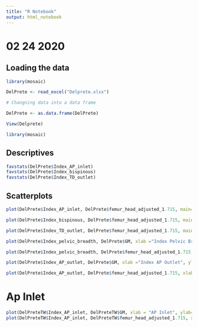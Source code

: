 ```yaml
---
title: "R Notebook"
output: html_notebook
---
```


# 02 24 2020

## Loading the data

```r
library(mosaic)
```


```r
DelPrete <- read_excel("Delprete.xlsx")

# Changning data into a data frame

DelPrete <- as.data.frame(DelPrete)

View(Delprete)

library(mosaic)

```

## Descriptives

```r
favstats(DelPrete$Index_AP_inlet)
favstats(DelPrete$Index_bispinous)
favstats(DelPrete$Index_TD_outlet)
```

## Scatterplots
```r
plot(DelPrete$Index_AP_inlet, DelPrete$femur_head_adjusted_1.715, main="Index AP Inlet vs. Femur Head Adjusted", xlab="Index AP Inlet", ylab="Femur Head Adjusted")

plot(DelPrete$Index_bispinous, DelPrete$femur_head_adjusted_1.715, main="Index Bispinous vs. Femur Head Adjusted", xlab="Index Bispinous", ylab ="Femur Head Adjusted")

plot(DelPrete$Index_TD_outlet, DelPrete$femur_head_adjusted_1.715, main="Index TD Outlet vs. Femur Head Adjusted", xlab="Index TD Outlet", ylab="Femur Head Adjusted")

plot(DelPrete$Index_pelvic_breadth, DelPrete$GM, xlab ="Index Pelvic Breadth", ylab="Geometric Mean", main ="Pelvic Breadth vs. GM")

plot(DelPrete$Index_pelvic_breadth, DelPrete$femur_head_adjusted_1.715, xlab ="Index Pelvic Breadth", ylab="Femur Head Adjusted", main ="Pelvic Breadth vs. Femur Head")

plot(DelPrete$Index_AP_outlet, DelPrete$GM, xlab ="Index AP Outlet", ylab="Geometric Mean", main="AP Outlet vs. GM")

plot(DelPrete$Index_AP_outlet, DelPrete$femur_head_adjusted_1.715, xlab ="Index AP Outlet", ylab="Femur Head Adjusted", main = "AP Outlet vs. Femur Head")
```

# Ap Inlet
```r
plot(DelPreteTW$Index_AP_inlet, DelPreteTW$GM, xlab = "AP Inlet", ylab="Geometric Mean", main = "AP Inlet vs. Geometric Mean")
plot(DelPreteTW$Index_AP_inlet, DelPreteTW$femur_head_adjusted_1.715, xlab = "AP Inlet", ylab="Femur Head Adjusted", main ="AP Inlet vs. Femur Head")
```
